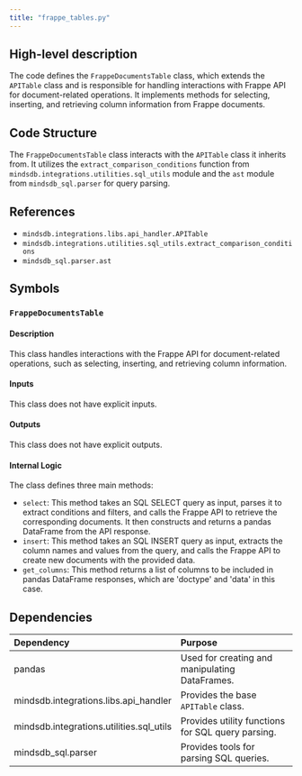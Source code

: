 ```yaml
---
title: "frappe_tables.py"
---
```


## High-level description
The code defines the `FrappeDocumentsTable` class, which extends the `APITable` class and is responsible for handling interactions with Frappe API for document-related operations. It implements methods for selecting, inserting, and retrieving column information from Frappe documents.

## Code Structure
The `FrappeDocumentsTable` class interacts with the `APITable` class it inherits from. It utilizes the `extract_comparison_conditions` function from `mindsdb.integrations.utilities.sql_utils` module and the `ast` module from `mindsdb_sql.parser` for query parsing.

## References
- `mindsdb.integrations.libs.api_handler.APITable`
- `mindsdb.integrations.utilities.sql_utils.extract_comparison_conditions`
- `mindsdb_sql.parser.ast`

## Symbols

### `FrappeDocumentsTable`
#### Description
This class handles interactions with the Frappe API for document-related operations, such as selecting, inserting, and retrieving column information.

#### Inputs
This class does not have explicit inputs.

#### Outputs
This class does not have explicit outputs.

#### Internal Logic
The class defines three main methods:
- `select`: This method takes an SQL SELECT query as input, parses it to extract conditions and filters, and calls the Frappe API to retrieve the corresponding documents. It then constructs and returns a pandas DataFrame from the API response.
- `insert`: This method takes an SQL INSERT query as input, extracts the column names and values from the query, and calls the Frappe API to create new documents with the provided data.
- `get_columns`: This method returns a list of columns to be included in pandas DataFrame responses, which are 'doctype' and 'data' in this case.

## Dependencies
| Dependency | Purpose |
|:-----------|:--------|
| pandas | Used for creating and manipulating DataFrames. |
| mindsdb.integrations.libs.api_handler | Provides the base `APITable` class. |
| mindsdb.integrations.utilities.sql_utils | Provides utility functions for SQL query parsing. |
| mindsdb_sql.parser | Provides tools for parsing SQL queries. |
